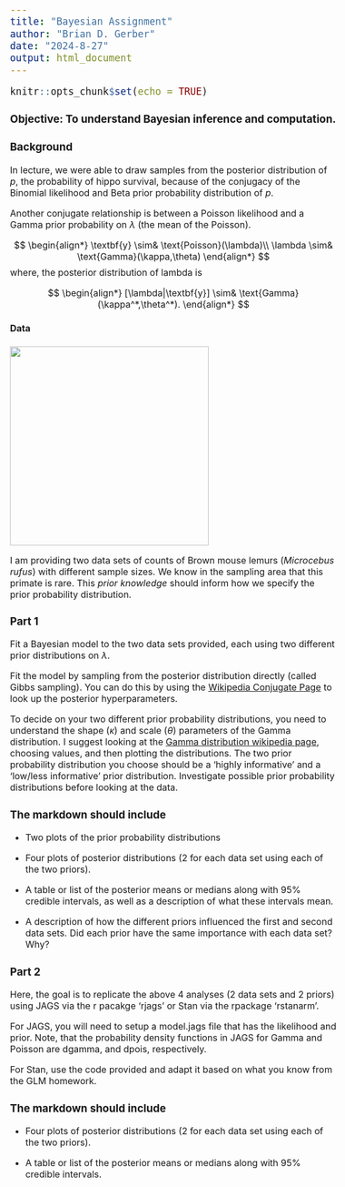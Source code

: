 ```yaml
---
title: "Bayesian Assignment"
author: "Brian D. Gerber"
date: "2024-8-27"
output: html_document
---
```


<style type="text/css">
  body{
  font-size: 12pt;
}
pre{
  font-size: 20px; 
}
</style>

```r
knitr::opts_chunk$set(echo = TRUE)
```

### **Objective**: To understand Bayesian inference and computation.

### **Background**

In lecture, we were able to draw samples from the posterior distribution of $p$, the probability of hippo survival, because of the conjugacy of the Binomial likelihood and Beta prior probability distribution of $p$.

Another conjugate relationship is between a Poisson likelihood and a Gamma prior probability on $\lambda$ (the mean of the Poisson).

$$
\begin{align*}
\textbf{y} \sim& \text{Poisson}(\lambda)\\
\lambda \sim& \text{Gamma}(\kappa,\theta)
\end{align*}
$$
where, the posterior distribution of lambda is

$$
\begin{align*}
[\lambda|\textbf{y}] \sim& \text{Gamma}(\kappa^*,\theta^*).
\end{align*}
$$

#### **Data**

![](mouselemur.png){width=350px}


I am providing two data sets of counts of Brown mouse lemurs (*Microcebus rufus*) with different sample sizes. We know in the sampling area that this primate is rare. This *prior knowledge* should inform how we specify the prior probability distribution.

### **Part 1**

Fit a Bayesian model to the two data sets provided, each using two different prior distributions on $\lambda$.

Fit the model by sampling from the posterior distribution directly (called Gibbs sampling). You can do this by using the [Wikipedia Conjugate Page](https://en.wikipedia.org/wiki/Conjugate_prior) to look up the posterior hyperparameters.

To decide on your two different prior probability distributions, you need to understand the shape ($\kappa$) and scale ($\theta$) parameters of the Gamma distribution. I suggest looking at the [Gamma distribution wikipedia page](https://en.wikipedia.org/wiki/Gamma_distribution), choosing values, and then plotting the distributions. The two prior probability distribution you choose should be a 'highly informative' and a 'low/less informative' prior distribution. Investigate possible prior probability distributions before looking at the data. 

### The markdown should include

-   Two plots of the prior probability distributions

-   Four plots of posterior distributions (2 for each data set using each of the two priors).

-   A table or list of the posterior means or medians along with 95\% credible intervals, as well as a description of what these intervals mean.

-   A description of how the different priors influenced the first and second data sets. Did each prior have the same importance with each data set? Why?

### **Part 2**

Here, the goal is to replicate the above 4 analyses (2 data sets and 2 priors) using JAGS via the r pacakge 'rjags' or Stan via the rpackage 'rstanarm'.

For JAGS, you will need to setup a model.jags file that has the likelihood and prior. Note, that the probability density functions in JAGS for Gamma and Poisson are dgamma, and dpois, respectively.

For Stan, use the code provided and adapt it based on what you know from the GLM homework. 

### The markdown should include

-   Four plots of posterior distributions (2 for each data set using each of the two priors).

-   A table or list of the posterior means or medians along with 95\% credible intervals.


